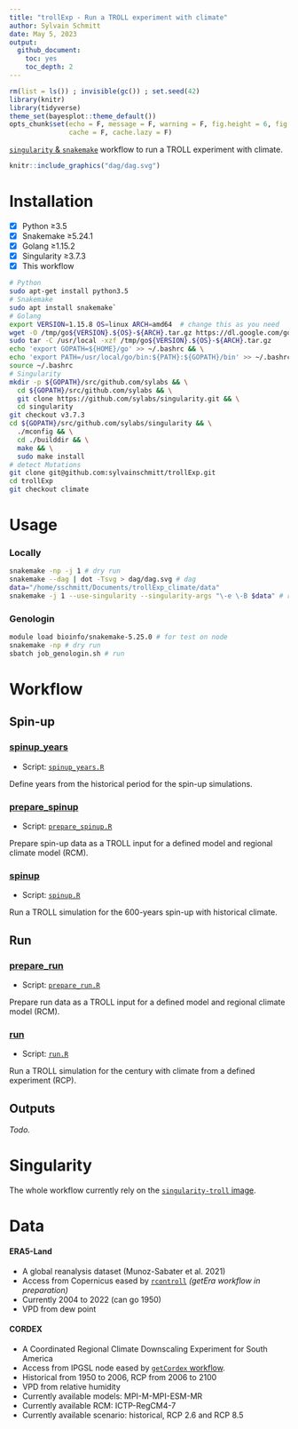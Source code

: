 ```yaml
---
title: "trollExp - Run a TROLL experiment with climate"
author: Sylvain Schmitt
date: May 5, 2023
output:
  github_document: 
    toc: yes
    toc_depth: 2
---
```


```r
rm(list = ls()) ; invisible(gc()) ; set.seed(42)
library(knitr)
library(tidyverse)
theme_set(bayesplot::theme_default())
opts_chunk$set(echo = F, message = F, warning = F, fig.height = 6, fig.width = 8,
               cache = F, cache.lazy = F)
```

[`singularity` & `snakemake`](https://github.com/sylvainschmitt/snakemake_singularity) workflow to run a TROLL experiment with climate.

```r
knitr::include_graphics("dag/dag.svg")
```

# Installation

- [x] Python ≥3.5
- [x] Snakemake ≥5.24.1
- [x] Golang ≥1.15.2
- [x] Singularity ≥3.7.3
- [x] This workflow

```bash
# Python
sudo apt-get install python3.5
# Snakemake
sudo apt install snakemake`
# Golang
export VERSION=1.15.8 OS=linux ARCH=amd64  # change this as you need
wget -O /tmp/go${VERSION}.${OS}-${ARCH}.tar.gz https://dl.google.com/go/go${VERSION}.${OS}-${ARCH}.tar.gz && \
sudo tar -C /usr/local -xzf /tmp/go${VERSION}.${OS}-${ARCH}.tar.gz
echo 'export GOPATH=${HOME}/go' >> ~/.bashrc && \
echo 'export PATH=/usr/local/go/bin:${PATH}:${GOPATH}/bin' >> ~/.bashrc && \
source ~/.bashrc
# Singularity
mkdir -p ${GOPATH}/src/github.com/sylabs && \
  cd ${GOPATH}/src/github.com/sylabs && \
  git clone https://github.com/sylabs/singularity.git && \
  cd singularity
git checkout v3.7.3
cd ${GOPATH}/src/github.com/sylabs/singularity && \
  ./mconfig && \
  cd ./builddir && \
  make && \
  sudo make install
# detect Mutations
git clone git@github.com:sylvainschmitt/trollExp.git
cd trollExp
git checkout climate
```

# Usage

### Locally

```bash
snakemake -np -j 1 # dry run
snakemake --dag | dot -Tsvg > dag/dag.svg # dag
data="/home/sschmitt/Documents/trollExp_climate/data"
snakemake -j 1 --use-singularity --singularity-args "\-e \-B $data" # run
```

### Genologin

```bash
module load bioinfo/snakemake-5.25.0 # for test on node
snakemake -np # dry run
sbatch job_genologin.sh # run
```

# Workflow

## Spin-up

### [spinup_years](https://github.com/sylvainschmitt/trollExp/blob/climate/rules/spinup_years.smk)

* Script: [`spinup_years.R`](https://github.com/sylvainschmitt/trollExp/blob/climate/scripts/spinup_years.R)

Define years from the historical period for the spin-up simulations.

### [prepare_spinup](https://github.com/sylvainschmitt/trollExp/blob/climate/rules/prepare_spinup.smk)

* Script: [`prepare_spinup.R`](https://github.com/sylvainschmitt/trollExp/blob/climate/scripts/prepare_spinupe.R)

Prepare spin-up data as a TROLL input for a defined model and regional climate model (RCM).

### [spinup](https://github.com/sylvainschmitt/trollExp/blob/climate/rules/spinup.smk)

* Script: [`spinup.R`](https://github.com/sylvainschmitt/trollExp/blob/climate/scripts/spinup.R)

Run a TROLL simulation for the 600-years spin-up with historical climate.

## Run

### [prepare_run](https://github.com/sylvainschmitt/trollExp/blob/climate/rules/prepare_run.smk)

* Script: [`prepare_run.R`](https://github.com/sylvainschmitt/trollExp/blob/climate/scripts/prepare_run.R)

Prepare run data as a TROLL input for a defined model and regional climate model (RCM).

### [run](https://github.com/sylvainschmitt/trollExp/blob/climate/rules/run.smk)

* Script: [`run.R`](https://github.com/sylvainschmitt/trollExp/blob/climate/scripts/run.R)

Run a TROLL simulation for the century with climate from a defined experiment (RCP).

## Outputs

*Todo.*

# Singularity

The whole workflow currently rely on the [`singularity-troll` image](https://github.com/sylvainschmitt/singularity-troll).

# Data

#### **ERA5-Land**

* A global reanalysis dataset (Munoz-Sabater et al. 2021) 
* Access from Copernicus eased by [`rcontroll`](https://sylvainschmitt.github.io/rcontroll/articles/climate.html)
_(getEra workflow in preparation)_
* Currently 2004 to 2022 (can go 1950)
* VPD from dew point

#### **CORDEX**

* A Coordinated Regional Climate Downscaling Experiment for South America 
* Access from IPGSL node eased by [`getCordex` workflow](https://github.com/sylvainschmitt/getCordex).
* Historical from 1950 to 2006, RCP from 2006 to 2100
* VPD from relative humidity
* Currently available models: MPI-M-MPI-ESM-MR
* Currently available RCM: ICTP-RegCM4-7
* Currently available scenario: historical, RCP 2.6 and RCP 8.5
